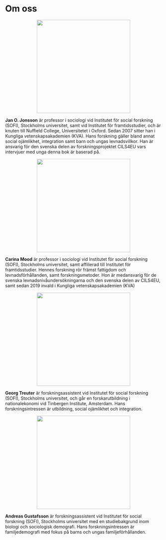 # Om oss {-}

<center>
![](assets/images/janne_jonsson.png){height=300px width=auto}
</center>
<b>Jan O. Jonsson</b> är professor i sociologi vid Institutet för social forskning (SOFI), Stockholms universitet, samt vid Institutet för framtidsstudier, och är knuten till Nuffield College, Universitetet i Oxford. Sedan 2007 sitter han i Kungliga vetenskapsakademien (KVA). Hans forskning gäller bland annat social ojämlikhet, integration samt barn och ungas levnadsvillkor. Han är ansvarig för den svenska delen av forskningsprojektet CILS4EU vars intervjuer med unga denna bok är baserad på.

<center>
![](assets/images/carina_mood.png){height=300px width=auto}
</center>

<b>Carina Mood</b> är professor i sociologi vid Institutet för social forskning (SOFI), Stockholms universitet, samt affilierad till Institutet för framtidsstudier. Hennes forskning rör främst fattigdom och levnadsförhållanden, samt forskningsmetoder. Hon är medansvarig för de svenska levnadsnivåundersökningarna och den svenska delen av CILS4EU, samt sedan 2019 invald i Kungliga vetenskapsakademien (KVA)


<center>
![](assets/images/georg_treuter.png){height=300px width=auto}
</center>

<b>Georg Treuter</b> är forskningsassistent vid Institutet för social forskning (SOFI), Stockholms universitet, och går en forskarutbildning i nationalekonomi vid Tinbergen Institute, Amsterdam. Hans forskningsintressen är utbildning, social ojämlikhet och integration.

<center>
![](assets/images/andreas_gustafsson.png){height=300px width=auto}
</center>

<b>Andreas Gustafsson</b> är forskningsassistent vid Institutet för social forskning (SOFI), Stockholms universitet med en studiebakgrund inom biologi och sociologisk demografi. Hans forskningsintressen är familjedemografi med fokus på barns och ungas familjeförhållanden.